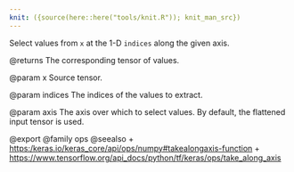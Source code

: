 ```yaml
---
knit: ({source(here::here("tools/knit.R")); knit_man_src})
---
```

Select values from `x` at the 1-D `indices` along the given axis.

@returns
    The corresponding tensor of values.

@param x
Source tensor.

@param indices
The indices of the values to extract.

@param axis
The axis over which to select values. By default, the flattened
input tensor is used.

@export
@family ops
@seealso
+ <https:/keras.io/keras_core/api/ops/numpy#takealongaxis-function>
+ <https://www.tensorflow.org/api_docs/python/tf/keras/ops/take_along_axis>
